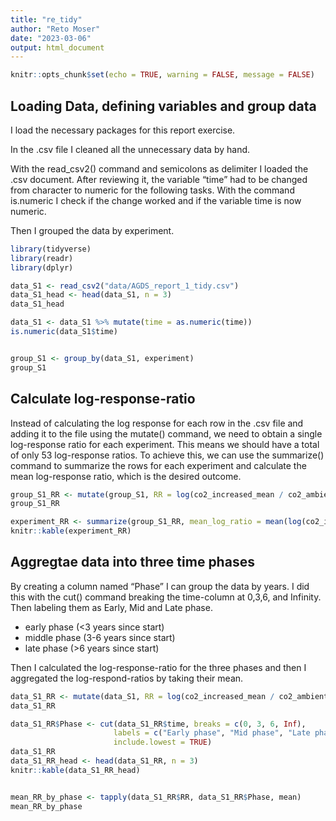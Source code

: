 ```yaml
---
title: "re_tidy"
author: "Reto Moser"
date: "2023-03-06"
output: html_document
---
```


```r
knitr::opts_chunk$set(echo = TRUE, warning = FALSE, message = FALSE)
```

## Loading Data, defining variables and group data

I load the necessary packages for this report exercise.

In the .csv file I cleaned all the unnecessary data by hand.

With the read_csv2() command and semicolons as delimiter I loaded the .csv document. After reviewing it, the variable "time" had to be changed from character to numeric for the following tasks. With the command is.numeric I check if the change worked and if the variable time is now numeric.

Then I grouped the data by experiment.

```r

library(tidyverse)
library(readr)
library(dplyr)

data_S1 <- read_csv2("data/AGDS_report_1_tidy.csv")
data_S1_head <- head(data_S1, n = 3)
data_S1_head

data_S1 <- data_S1 %>% mutate(time = as.numeric(time))
is.numeric(data_S1$time)


group_S1 <- group_by(data_S1, experiment)
group_S1

```

## Calculate log-response-ratio 

Instead of calculating the log response for each row in the .csv file and adding it to the file using the mutate() command, we need to obtain a single log-response ratio for each experiment. This means we should have a total of only 53 log-response ratios. To achieve this, we can use the summarize() command to summarize the rows for each experiment and calculate the mean log-response ratio, which is the desired outcome.

```r
group_S1_RR <- mutate(group_S1, RR = log(co2_increased_mean / co2_ambient_mean))
group_S1_RR

experiment_RR <- summarize(group_S1_RR, mean_log_ratio = mean(log(co2_increased_mean / co2_ambient_mean)))
knitr::kable(experiment_RR)
```

## Aggregtae data into three time phases

By creating a column named "Phase" I can group the data by years. I did this with the cut() command breaking the time-column at 0,3,6, and Infinity. Then labeling them as Early, Mid and Late phase. 

- early phase (<3 years since start)
- middle phase (3-6 years since start)
- late phase (>6 years since start)

Then I calculated the log-response-ratio for the three phases and then I aggregated the log-respond-ratios by taking their mean. 

```r
data_S1_RR <- mutate(data_S1, RR = log(co2_increased_mean / co2_ambient_mean))
data_S1_RR

data_S1_RR$Phase <- cut(data_S1_RR$time, breaks = c(0, 3, 6, Inf), 
                       labels = c("Early phase", "Mid phase", "Late phase"), 
                       include.lowest = TRUE)
data_S1_RR
data_S1_RR_head <- head(data_S1_RR, n = 3)
knitr::kable(data_S1_RR_head)


mean_RR_by_phase <- tapply(data_S1_RR$RR, data_S1_RR$Phase, mean)
mean_RR_by_phase
```




